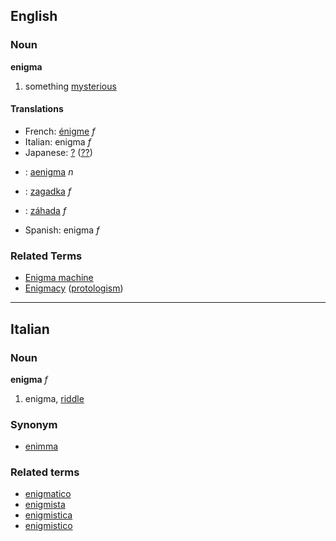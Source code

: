 ==English==
===Noun===
'''enigma'''
# something [[mysterious]]

====Translations====
*French: [[énigme]] ''f''
*Italian: enigma ''f''
*Japanese: [[?]] ([[??]])
*{{la}}: [[aenigma]] ''n''
*{{pl}}: [[zagadka#Polish|zagadka]] ''f''
*{{sk}}: [[záhada#Slovak|záhada]] ''f''
*Spanish: enigma ''f''

===Related Terms===
*[[Enigma machine]]
*[[Enigmacy]] ([[protologism]])
----

==Italian==
===Noun===
'''enigma''' ''f''

# enigma, [[riddle]]

===Synonym===
*[[enimma]]

===Related terms===
*[[enigmatico]]
*[[enigmista]]
*[[enigmistica]]
*[[enigmistico]]